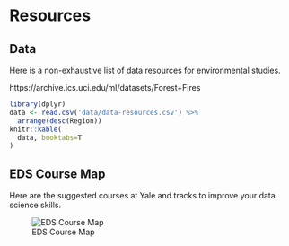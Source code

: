 # Resources {#resources}

## Data

Here is a non-exhaustive list of data resources for environmental studies.

https://archive.ics.uci.edu/ml/datasets/Forest+Fires

```r
library(dplyr)
data <- read.csv('data/data-resources.csv') %>% 
  arrange(desc(Region))
knitr::kable(
  data, booktabs=T
)
```

## EDS Course Map

Here are the suggested courses at Yale and tracks to improve your data science skills.

![EDS Course Map](images/EDSCourseMap.png)

